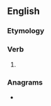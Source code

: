 ==English==

===Etymology===
{{suffix|steal|eth|lang=en}}

===Verb===
{{head|en|verb form}}

# {{en-archaic third-person singular of|steal}}

===Anagrams===
* {{anagrams|en|a=aeehlstt|athletes}}